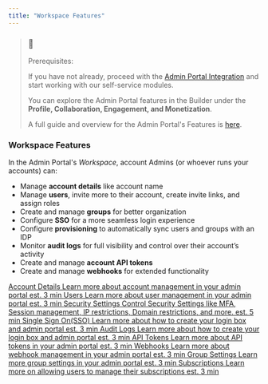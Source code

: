 ```yaml
---
title: "Workspace Features"
---
```


> ### 📘
> 
> Prerequisites:
> 
> If you have not already, proceed with the [Admin Portal Integration](/docs/admin-portal-builder) and start working with our self-service modules.
> 
> You can explore the Admin Portal features in the Builder under the **Profile, Collaboration, Engagement, and Monetization**.
> 
> A full guide and overview for the Admin Portal's Features is [here](/docs/admin-panel).

### Workspace Features

In the Admin Portal's _Workspace_, account Admins (or whoever runs your accounts) can:

* Manage **account details** like account name
* Manage **users**, invite more to their account, create invite links, and assign roles
* Create and manage **groups** for better organization
* Configure **SSO** for a more seamless login experience
* Configure **provisioning** to automatically sync users and groups with an IDP
* Monitor **audit logs** for full visibility and control over their account’s activity
* Create and manage **account API tokens**
* Create and manage **webhooks** for extended functionality

[ Account Details Learn more about account management in your admin portal est. 3 min ](https://docs.frontegg.com/v2.0.2/docs/admin-portal-account-details) [ Users Learn more about user management in your admin portal est. 3 min ](https://docs.frontegg.com/v2.0.2/docs/users-2) [ Security Settings Control Security Settings like MFA, Session management, IP restrictions, Domain restrictions, and more. est. 5 min ](https://docs.frontegg.com/v2.0.2/docs/security-2) [ Single Sign On(SSO) Learn more about how to create your login box and admin portal est. 3 min ](https://docs.frontegg.com/v2.0.2/docs/single-sign-on)[ Audit Logs Learn more about how to create your login box and admin portal est. 3 min ](https://docs.frontegg.com/v2.0.2/docs/audit-logs)[ API Tokens Learn more about API tokens in your admin portal est. 3 min ](https://docs.frontegg.com/v2.0.2/docs/admin-portal-api-tokens)[ Webhooks Learn more about webhook management in your admin portal est. 3 min ](https://docs.frontegg.com/v2.0.2/docs/admin-portal-webhooks) [ Group Settings Learn more group settings in your admin portal est. 3 min ](https://docs.frontegg.com/v2.0.2/docs/groups) [ Subscriptions Learn more on allowing users to manage their subscriptions est. 3 min ](https://docs.frontegg.com/v2.0.2/docs/subscriptions) 
